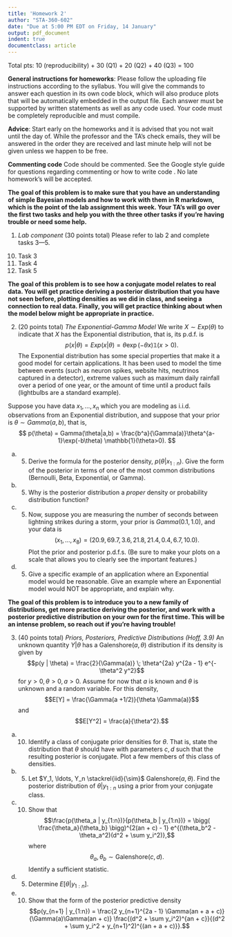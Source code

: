 ```yaml
---
title: 'Homework 2'
author: "STA-360-602"
date: "Due at 5:00 PM EDT on Friday, 14 January"
output: pdf_document
indent: true
documentclass: article
---
```


Total pts: 10 (reproducibility) + 30 (Q1) + 20 (Q2) + 40 (Q3) = 100\

**General instructions for homeworks**: Please follow the uploading file instructions according to the syllabus. You will give the commands to answer each question in its own code block, which will also produce plots that will be automatically embedded in the output file. Each answer must be supported by written statements as well as any code used. Your code must be completely reproducible and must compile. 

**Advice**: Start early on the homeworks and it is advised that you not wait until the day of. While the professor and the TA's check emails, they will be answered in the order they are received and last minute help will not be given unless we happen to be free.  

**Commenting code**
Code should be commented. See the Google style guide for questions regarding commenting or how to write 
code \url{https://google.github.io/styleguide/Rguide.xml}. No late homework's will be accepted.\

**The goal of this problem is to make sure that you have an understanding of simple Bayesian models and how to work with them in R markdown, which is the point of the lab assignment this week. Your TA's will go over the first two tasks and help you with the three other tasks if you're having trouble or need some help.**

1. *Lab component* (30 points total) Please refer to lab 2 and complete tasks 3---5.
  (10) Task 3
  (10) Task 4
  (10) Task 5

\newpage

**The goal of this problem is to see how a conjugate model relates to real data. You will get practice deriving a posterior distribution that you have not seen before, plotting densities as we did in class, and seeing a connection to real data. Finally, you will get practice thinking about when the model below might be appropriate in practice.**

2. (20  points total) *The Exponential-Gamma Model*
We write $X\sim Exp(\theta)$ to indicate that $X$ has the Exponential distribution, that is, its p.d.f. is
$$ p(x|\theta) = Exp(x|\theta) = \theta\exp(-\theta x)\mathbb{1}(x>0). $$
The Exponential distribution has some special properties that make it a good model for certain applications. It has been used to model the time between events (such as neuron spikes, website hits, neutrinos captured in a detector), extreme values such as maximum daily rainfall over a period of one year, or the amount of time until a product fails (lightbulbs are a standard example).

Suppose you have data $x_1,\dotsc,x_n$ which you are modeling as i.i.d. observations from an Exponential distribution, and suppose that your prior is $\theta\sim Gamma(a,b)$, that is,
$$ p(\theta) = Gamma(\theta|a,b) = \frac{b^a}{\Gamma(a)}\theta^{a-1}\exp(-b\theta) \mathbb{1}(\theta>0). $$

  (a) (5) Derive the formula for the posterior density, $p(\theta|x_{1:n})$. Give the form of the posterior in terms of one of the most common distributions (Bernoulli, Beta, Exponential, or Gamma).
  (b) (5) Why is the posterior distribution a *proper* density or probability distribution function? 
  (c) (5) Now, suppose you are measuring the number of seconds between lightning strikes during a storm, your prior is $Gamma(0.1,1.0)$, and your data is
$$(x_1,\dotsc,x_8) = (20.9, 69.7, 3.6, 21.8, 21.4, 0.4, 6.7, 10.0).$$
Plot the prior and posterior p.d.f.s. (Be sure to make your plots on a scale that allows you to clearly see the important features.)
  (d) (5) Give a specific example of an application where an Exponential model would be reasonable. Give an example where an Exponential model would NOT be appropriate, and explain why.

\newpage

**The goal of this problem is to introduce you to a new family of distributions, get more practice deriving the posterior, and work with a posterior predictive distribution on your own for the first time. This will be an intense problem, so reach out if you're having trouble!**  

3. (40 points total) *Priors, Posteriors, Predictive Distributions (Hoff, 3.9)*
An unknown quantity $Y | \theta$ has a Galenshore($a, \theta$) distribution if its density is given by 
$$p(y | \theta) = \frac{2}{\Gamma(a)} \; \theta^{2a} y^{2a - 1} e^{-\theta^2 y^2}$$
for $y>0, \theta >0, a>0.$ Assume for now that $a$ is known and $\theta$ is unknown and a random variable. For this density, 
$$E[Y] = \frac{\Gamma(a +1/2)}{\theta \Gamma(a)}$$ and 
$$E[Y^2] = \frac{a}{\theta^2}.$$
  (a) (10) Identify a class of conjugate prior densities for $\theta$. \textcolor{red}{Assume the prior parameters are $c$ and $d.$} That is, state the distribution that $\theta$ should have with parameters $c,d$ such that the resulting posterior is conjugate. Plot a few members of this class of densities.
  (b) (5) Let $Y_1, \ldots, Y_n \stackrel{iid}{\sim}$ Galenshore($a, \theta$). Find the posterior distribution of $\theta | y_{1:n}$ using a prior from your conjugate class. 
  (c) (10) Show that $$\frac{p(\theta_a | y_{1:n})}{p(\theta_b | y_{1:n})} = \bigg( \frac{\theta_a}{\theta_b} \bigg)^{2(an + c) - 1}
e^{(\theta_b^2 - \theta_a^2)(d^2 + \sum y_i^2)},$$ where $$\theta_a, \theta_b \sim \text{Galenshore}(c,d).$$ Identify a sufficient statistic. 
  (d) (5) Determine $E[\theta | y_{1:n}]$.
  (e) (10) Show that the form of the posterior predictive density $$p(y_{n+1} | y_{1:n}) =  \frac{2 y_{n+1}^{2a - 1} \Gamma(an + a + c)}{\Gamma(a)\Gamma(an + c)}
\frac{(d^2 + \sum y_i^2)^{an + c}}{(d^2 + \sum y_i^2 + y_{n+1}^2)^{(an + a + c)}}.$$